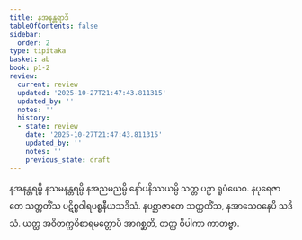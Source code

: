 ```yaml
---
title: နအနန္တရာဒိ
tableOfContents: false
sidebar:
  order: 2
type: tipitaka
basket: ab
book: p1-2
review:
  current: review
  updated: '2025-10-27T21:47:43.811315'
  updated_by: ''
  notes: ''
  history:
  - state: review
    date: '2025-10-27T21:47:43.811315'
    updated_by: ''
    notes: ''
    previous_state: draft
---
```



<ReviewStatus review={frontmatter.review} showDetails={true} />

<HypothesisAnnotation frontmatter={frontmatter} />

<DynamicBreadcrumb />

<Division number="53" book="p1-2" e="ch" v="37" p="33">

<Paragraph number="233" book="p1-2">
နအနန္တရမ္ပိ နသမနန္တရမ္ပိ နအညမညမ္ပိ နော်ပနိဿယမ္ပိ သတ္တ ပဉှာ ရူပံယေဝ. နပုရေဇာတေ သတ္တတိံသ ပဋိစ္စဝါရပစ္စနီယသဒိသံ. နပစ္ဆာဇာတေ သတ္တတိံသ, နအာသေဝနေပိ သဒိသံ. ယတ္ထ အဝိတက္ကဝိစာရမတ္တောပိ အာဂစ္ဆတိ, တတ္ထ ဝိပါကာ ကာတဗ္ဗာ.
</Paragraph>
</Division>